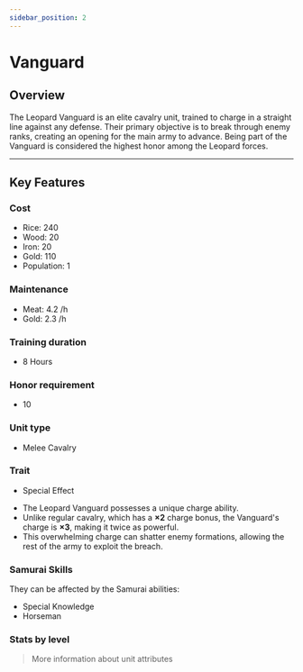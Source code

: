 ```yaml
---
sidebar_position: 2
---
```



# Vanguard

## Overview

The Leopard Vanguard is an elite cavalry unit, trained to charge in a straight line against any defense.
Their primary objective is to break through enemy ranks, creating an opening for the main army to advance.
Being part of the Vanguard is considered the highest honor among the Leopard forces.

---

## Key Features

### Cost
- Rice: 240  
- Wood: 20  
- Iron: 20  
- Gold: 110  
- Population: 1

### Maintenance
- Meat: 4.2 /h  
- Gold: 2.3 /h

### Training duration
- 8 Hours

### Honor requirement
- 10

### Unit type
- <Link to="../../#melee-cavalry">Melee Cavalry</Link>

### Trait
- Special Effect

<Admonition type="tip" title="Special Effect – Devastating Charge">
  <ul>
    <li>The Leopard Vanguard possesses a unique charge ability.</li>
    <li>Unlike regular cavalry, which has a <strong>×2</strong> charge bonus, the Vanguard's charge is <strong>×3</strong>, making it twice as powerful.</li>
    <li>This overwhelming charge can shatter enemy formations, allowing the rest of the army to exploit the breach.</li>
  </ul>
</Admonition>

### Samurai Skills  
They can be affected by the Samurai abilities:  
- <Link to="../../../samurais/knowledge-skills#special-knowledge">Special Knowledge</Link>  
- <Link to="../../../samurais/reasoning-skills#horseman">Horseman</Link>

### Stats by level

<UnitStatsTable unitName="Vanguard" />

> <Link to="../../#attributes">More information about unit attributes</Link>
